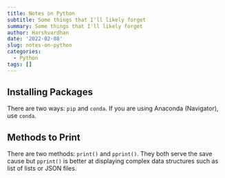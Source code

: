```yaml
---
title: Notes on Python
subtitle: Some things that I'll likely forget
summary: Some things that I'll likely forget
author: Harshvardhan
date: '2022-02-08'
slug: notes-on-python
categories:
  - Python
tags: []
---
```


## Installing Packages

There are two ways: `pip` and `conda`. If you are using Anaconda (Navigator), use `conda`.

## Methods to Print

There are two methods: `print()` and `pprint()`. They both serve the save cause but `pprint()` is better at displaying complex data structures such as list of lists or JSON files.

